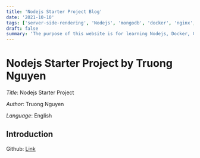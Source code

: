 ```yaml
---
title: 'Nodejs Starter Project Blog'
date: '2021-10-10'
tags: ['server-side-rendering', 'Nodejs', 'mongodb', 'docker', 'nginx', 'ISR']
draft: false
summary: 'The purpose of this website is for learning Nodejs, Docker, Cloudflare, AWS S3, Mongodb and Nginx'
---
```


# Nodejs Starter Project by Truong Nguyen

_Title_: Nodejs Starter Project

_Author_: Truong Nguyen

_Language_: English

## Introduction

Github: [Link](https://github.com/onggiabayluon/comic-node-docker)
